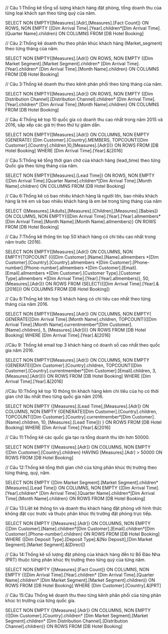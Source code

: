 ﻿// Câu 1:Thống kê tổng số lượng khách hàng đặt phòng, tổng doanh thu của từng loại khách sạn theo từng quý của năm.

SELECT NON EMPTY{[Measures].[Adr],[Measures].[Fact Count]} ON ROWS,
NON EMPTY {[Dim Arrival Time].[Year].children*[Dim Arrival Time].[Quarter Name].children} ON COLUMNS
FROM [DB Hotel Booking]

// Câu 2:Thống kê doanh thu theo phân khúc khách hàng (Market_segment) theo từng tháng của năm.

SELECT NON EMPTY{[Measures].[Adr]} ON ROWS,
NON EMPTY {[Dim Market Segment].[Market Segment].children*
			[Dim Arrival Time].[Year].children*
			[Dim Arrival Time].[Month Name].children} ON COLUMNS
FROM [DB Hotel Booking]

// Câu 3:Thống kê doanh thu theo kênh phân phối theo từng tháng của năm.

SELECT NON EMPTY{[Measures].[Adr]} ON ROWS,
NON EMPTY {[Dim Distribution Channel].[Distribution Channel].children*
			[Dim Arrival Time].[Year].children*
			[Dim Arrival Time].[Month Name].children} ON COLUMNS
FROM [DB Hotel Booking]

// Câu 4:Thống kê top 10 quốc gia có doanh thu cao nhất trong năm 2015 và 2016, sắp xếp các giá trị theo thứ tự giảm dần.

SELECT NON EMPTY{[Measures].[Adr]} ON COLUMNS,
NON EMPTY {GENERATE(
				[Dim Customer].[Country].MEMBERS,
				TOPCOUNT([Dim Customer].[Country].children,10,[Measures].[Adr]))} ON ROWS
FROM [DB Hotel Booking]
WHERE [Dim Arrival Time].[Year].&[2016]

// Câu 5:Thống kê tổng thời gian chờ của khách hàng (lead_time) theo từng Quốc gia theo từng tháng của năm.

SELECT NON EMPTY{[Measures].[Lead Time]} ON ROWS,
NON EMPTY {[Dim Arrival Time].[Quarter Name].children*[Dim Arrival Time].[Month Name].children} ON COLUMNS
FROM [DB Hotel Booking]

//  Câu 6:Thống kê có bao nhiêu khách hàng là người lớn, bao nhiêu khách hàng là trẻ em và bao nhiêu khách hàng là em bé trong từng tháng của năm

SELECT {[Measures].[Adults],[Measures].[Children],[Measures].[Babies]} ON COLUMNS,
NON EMPTY{([Dim Arrival Time].[Year].[Year].allmembers*
			[Dim Arrival Time].[Month Name].[Month Name].allmembers)} ON ROWS
FROM [DB Hotel Booking]

// Câu 7:Thống kê thông tin top 50 khách hàng có chi tiêu cao nhất trong năm trước (2016).

SELECT NON EMPTY{[Measures].[Adr]} ON COLUMNS,
NON EMPTY{TOPCOUNT
			({([Dim Customer].[Name].[Name].allmembers
			*[Dim Customer].[Country].[Country].allmembers
			*[Dim Customer].[Phone-number].[Phone-number].allmembers
			*[Dim Customer].[Email].[Email].allmembers
			*[Dim Customer].[Customer Type].[Customer Type].allmembers
			*[Dim Arrival Time].[Year].[Year].allmembers)}, 50, [Measures].[Adr])} ON ROWS
FROM (SELECT({[Dim Arrival Time].[Year].&[2016]}) ON COLUMNS FROM [DB Hotel Booking])

// Câu 8:Thống kê tên top 5 khách hàng có chi tiêu cao nhất theo từng tháng của năm 2016.

SELECT NON EMPTY{[Measures].[Adr]} ON COLUMNS,
NON EMPTY{
			GENERATE([Dim Arrival Time].[Month Name].children,
			TOPCOUNT({[Dim Arrival Time].[Month Name].currentmember*[Dim Customer].[Name].children},
					5, [Measures].[Adr]))} ON ROWS
FROM [DB Hotel Booking]
WHERE [Dim Arrival Time].[Year].&[2016]

//Câu 9: Thống kê email top 3 khách hàng có doanh số cao nhất theo quốc gia năm 2016.

SELECT NON EMPTY{[Measures].[Adr]} ON COLUMNS,
NON EMPTY {GENERATE([Dim Customer].[Country].children,
			TOPCOUNT([Dim Customer].[Country].currentmember*[Dim Customer].[Email].children,
					3, [Measures].[Adr]))} ON ROWS
FROM [DB Hotel Booking]
WHERE [Dim Arrival Time].[Year].&[2016]

//Câu 10:Thống kê top 10 thông tin khách hàng kèm chi tiêu của họ có thời gian chờ lâu nhất theo từng quốc gia năm 2016.

SELECT NON EMPTY {[Measures].[Lead Time],[Measures].[Adr]} ON COLUMNS,
NON EMPTY {GENERATE([Dim Customer].[Country].children,
			TOPCOUNT([Dim Customer].[Country].currentmember*[Dim Customer].[Name].children,
						10, [Measures].[Lead Time])) } ON ROWS
FROM [DB Hotel Booking] WHERE [Dim Arrival Time].[Year].&[2016]

// Câu 11:Thống kê các quốc gia tạo ra tổng doanh thu lớn hơn 50000.

SELECT NON EMPTY {[Measures].[Adr]} ON COLUMNS,
NON EMPTY {[Dim Customer].[Country].children}
HAVING [Measures].[Adr] > 50000 ON ROWS
FROM [DB Hotel Booking]

// Câu 12:Thống kê tổng thời gian chờ của từng phân khúc thị trường theo từng tháng, quý, năm.

SELECT NON EMPTY {[Dim Market Segment].[Market Segment].children*[Measures].[Lead Time]} ON COLUMNS,
NON EMPTY {[Dim Arrival Time].[Year].children*
			[Dim Arrival Time].[Quarter Name].children*[Dim Arrival Time].[Month Name].children} ON ROWS
FROM [DB Hotel Booking]

// Câu 13:Liệt kê thông tin và doanh thu khách hàng đặt phòng với hình thức không đặt cọc trước và thuộc phân khúc thị trường đặt phòng trực tiếp.

SELECT NON EMPTY {[Measures].[Adr]} ON COLUMNS,
NON EMPTY {[Dim Customer].[Name].children*[Dim Customer].[Email].children*[Dim Customer].[Phone-number].children} ON ROWS
FROM [DB Hotel Booking]
WHERE ([Dim Deposit Type].[Deposit Type].&[No Deposit],[Dim Market Segment].[Market Segment].&[Direct])

// Câu 14:Thống kê số lượng đặt phòng của khách hàng đến từ Bồ Đào Nha (PRT) thuộc từng phân khúc thị trường theo từng quý của từng năm.

SELECT NON EMPTY {[Measures].[Fact Count]} ON COLUMNS,
NON EMPTY {([Dim Arrival Time].[Year].children*
			[Dim Arrival Time].[Quarter Name].children*
			[Dim Market Segment].[Market Segment].children)} ON ROWS
FROM [DB Hotel Booking]
WHERE [Dim Customer].[Country].&[PRT]

// Câu 15:Câu Thống kê doanh thu theo từng kênh phân phối của từng phân khúc trị trường của từng quốc gia.

SELECT NON EMPTY {[Measures].[Adr]} ON COLUMNS,
NON EMPTY {([Dim Customer].[Country].children*
			[Dim Market Segment].[Market Segment].children*
			[Dim Distribution Channel].[Distribution Channel].children)} ON ROWS
FROM [DB Hotel Booking]